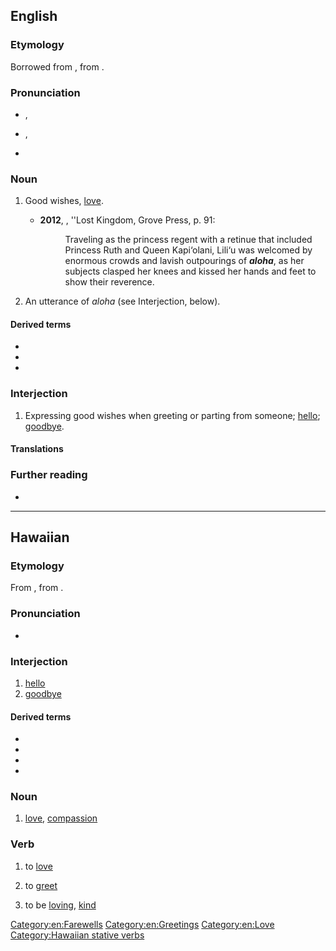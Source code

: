 {{also|Aloha}}
==English==
{{wikipedia}}

===Etymology===
Borrowed from {{bor|en|haw|aloha||[[love#Noun|love]]|notext=1}}, from {{der|en|poz-pol-pro|*qarofa}}.

===Pronunciation===
* {{a|UK}} {{enPR|ə-lō’-(h)ə}}, {{IPA|/əˈləʊ.(h)ə/|lang=en}}
* {{a|US}} {{enPR|ə-lō’-hä|ə-lō’-ə}}, {{IPA|/əˈloʊˌhɑ/|/əˈloʊ.ə/|lang=en}}
* {{rhymes|əʊhɑː|əʊhə|əʊə|lang=en}}

===Noun===
{{en-noun}}

# {{lb|en|Hawaii}} Good wishes, [[love]]. {{defdate|from 19th c.}}
#* '''2012''', {{w|Julia Flynn Siler}}, ''Lost Kingdom, Grove Press, p. 91:
#*: Traveling as the princess regent with a retinue that included Princess Ruth and Queen Kapi‘olani, Lili‘u was welcomed by enormous crowds and lavish outpourings of '''''aloha''''', as her subjects clasped her knees and kissed her hands and feet to show their reverence.
# {{lb|en|Hawaii}} An utterance of ''aloha'' (see Interjection, below). {{defdate|from 19th c.}}

====Derived terms====
* {{l|en|aloha shirt}}
* {{l|en|aloha spirit}}
* {{l|en|Aloha State}}

===Interjection===
{{en-interj}}

# {{lb|en|chiefly|Hawaii}} Expressing good wishes when greeting or parting from someone; [[hello]]; [[goodbye]]. {{defdate|from 19th c.}}

====Translations====
{{trans-see|hello}}

{{trans-see|goodbye}}

===Further reading===
* {{R:OneLook|aloha}}

[[Category:en:Farewells]]
[[Category:en:Greetings]]
[[Category:en:Love]]

----

==Hawaiian==

===Etymology===
From {{inh|haw|poz-pol-pro|*qarofa}}, from {{inh|haw|poz-pro|*qaʀəp}}.

===Pronunciation===
* {{IPA|/aˈlo.ha/|lang=haw}}

===Interjection===
{{haw-intj}}

# [[hello]]
# [[goodbye]]

====Derived terms====
* {{l|haw|aloha kakahiaka}}
* {{l|haw|aloha awakea}}
* {{l|haw|aloha ʻauinalā}}
* {{l|haw|aloha ahiahi}}

===Noun===
{{haw-noun}}

# [[love]], [[compassion]]

===Verb===
{{haw-verb|t}}

# {{lb|haw|transitive}} to [[love]]
# {{lb|haw|transitive}} to [[greet]]
# {{lb|haw|stative}} to be [[loving]], [[kind]]

[[Category:Hawaiian stative verbs]]